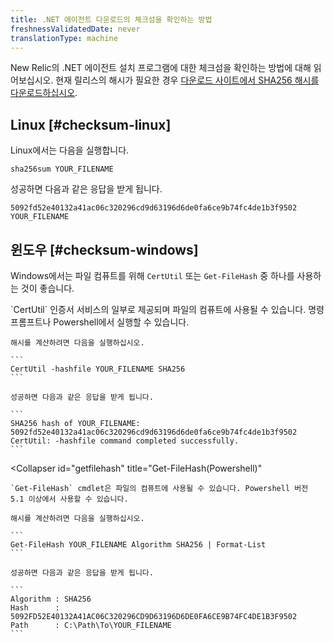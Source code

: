 ```yaml
---
title: .NET 에이전트 다운로드의 체크섬을 확인하는 방법
freshnessValidatedDate: never
translationType: machine
---
```


New Relic의 .NET 에이전트 설치 프로그램에 대한 체크섬을 확인하는 방법에 대해 읽어보십시오. 현재 릴리스의 해시가 필요한 경우 [다운로드 사이트에서 SHA256 해시를 다운로드하십시오](https://download.newrelic.com/dot_net_agent/latest_release/SHA256/).

## Linux [#checksum-linux]

Linux에서는 다음을 실행합니다.

```
sha256sum YOUR_FILENAME
```

성공하면 다음과 같은 응답을 받게 됩니다.

```
5092fd52e40132a41ac06c320296cd9d63196d6de0fa6ce9b74fc4de1b3f9502 YOUR_FILENAME
```

## 윈도우 [#checksum-windows]

Windows에서는 파일 컴퓨트를 위해 `CertUtil` 또는 `Get-FileHash` 중 하나를 사용하는 것이 좋습니다.

<CollapserGroup>
  <Collapser
    id="certutil"
    title="CertUtil(명령 프롬프트 또는 Powershell)"
  >
    `CertUtil` 인증서 서비스의 일부로 제공되며 파일의 컴퓨트에 사용될 수 있습니다. 명령 프롬프트나 Powershell에서 실행할 수 있습니다.

    해시를 계산하려면 다음을 실행하십시오.

    ```
    CertUtil -hashfile YOUR_FILENAME SHA256
    ```

    성공하면 다음과 같은 응답을 받게 됩니다.

    ```
    SHA256 hash of YOUR_FILENAME:
    5092fd52e40132a41ac06c320296cd9d63196d6de0fa6ce9b74fc4de1b3f9502
    CertUtil: -hashfile command completed successfully.
    ```
  </Collapser>

  <Collapser
    id="getfilehash"
    title="Get-FileHash(Powershell)"
  >
    `Get-FileHash` cmdlet은 파일의 컴퓨트에 사용될 수 있습니다. Powershell 버전 5.1 이상에서 사용할 수 있습니다.

    해시를 계산하려면 다음을 실행하십시오.

    ```
    Get-FileHash YOUR_FILENAME Algorithm SHA256 | Format-List
    ```

    성공하면 다음과 같은 응답을 받게 됩니다.

    ```
    Algorithm : SHA256
    Hash      : 5092FD52E40132A41AC06C320296CD9D63196D6DE0FA6CE9B74FC4DE1B3F9502
    Path      : C:\Path\To\YOUR_FILENAME
    ```
  </Collapser>
</CollapserGroup>